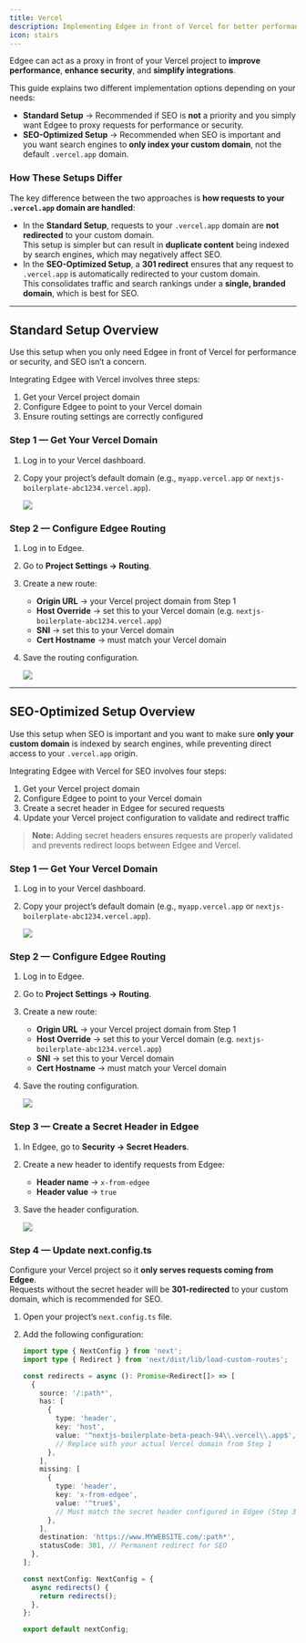 ```yaml
---
title: Vercel
description: Implementing Edgee in front of Vercel for better performance and SEO control
icon: stairs
---
```



<EdgeeSdk />

Edgee can act as a proxy in front of your Vercel project to **improve performance**, **enhance security**, and **simplify integrations**.

This guide explains two different implementation options depending on your needs:

- **Standard Setup** → Recommended if SEO is **not** a priority and you simply want Edgee to proxy requests for performance or security.
- **SEO-Optimized Setup** → Recommended when SEO is important and you want search engines to **only index your custom domain**, not the default `.vercel.app` domain.

### How These Setups Differ

The key difference between the two approaches is **how requests to your `.vercel.app` domain are handled**:

- In the **Standard Setup**, requests to your `.vercel.app` domain are **not redirected** to your custom domain.  
  This setup is simpler but can result in **duplicate content** being indexed by search engines, which may negatively affect SEO.
- In the **SEO-Optimized Setup**, a **301 redirect** ensures that any request to `.vercel.app` is automatically redirected to your custom domain.  
  This consolidates traffic and search rankings under a **single, branded domain**, which is best for SEO.

---

## Standard Setup Overview

Use this setup when you only need Edgee in front of Vercel for performance or security, and SEO isn’t a concern.

Integrating Edgee with Vercel involves three steps:

1. Get your Vercel project domain  
2. Configure Edgee to point to your Vercel domain  
3. Ensure routing settings are correctly configured


### Step 1 — Get Your Vercel Domain

1. Log in to your Vercel dashboard.
2. Copy your project’s default domain (e.g., `myapp.vercel.app` or `nextjs-boilerplate-abc1234.vercel.app`).

   <img src="/images/vercel/verceldomain.png" />


### Step 2 — Configure Edgee Routing

1. Log in to Edgee.
2. Go to **Project Settings → Routing**.
3. Create a new route:
   - **Origin URL** → your Vercel project domain from Step 1
   - **Host Override** → set this to your Vercel domain (e.g. `nextjs-boilerplate-abc1234.vercel.app`)
   - **SNI** → set this to your Vercel domain  
   - **Cert Hostname** → must match your Vercel domain  
4. Save the routing configuration.

   <img src="/images/vercel/routing.png" />

---

## SEO-Optimized Setup Overview

Use this setup when SEO is important and you want to make sure **only your custom domain** is indexed by search engines, while preventing direct access to your `.vercel.app` origin.

Integrating Edgee with Vercel for SEO involves four steps:

1. Get your Vercel project domain  
2. Configure Edgee to point to your Vercel domain  
3. Create a secret header in Edgee for secured requests  
4. Update your Vercel project configuration to validate and redirect traffic

> **Note:** Adding secret headers ensures requests are properly validated and prevents redirect loops between Edgee and Vercel.


### Step 1 — Get Your Vercel Domain

1. Log in to your Vercel dashboard.
2. Copy your project’s default domain (e.g., `myapp.vercel.app` or `nextjs-boilerplate-abc1234.vercel.app`).

   <img src="/images/vercel/verceldomain.png" />


### Step 2 — Configure Edgee Routing

1. Log in to Edgee.
2. Go to **Project Settings → Routing**.
3. Create a new route:
   - **Origin URL** → your Vercel project domain from Step 1
   - **Host Override** → set this to your Vercel domain (e.g. `nextjs-boilerplate-abc1234.vercel.app`)
   - **SNI** → set this to your Vercel domain  
   - **Cert Hostname** → must match your Vercel domain  
4. Save the routing configuration.

   <img src="/images/vercel/routing.png" />


### Step 3 — Create a Secret Header in Edgee

1. In Edgee, go to **Security → Secret Headers**.
2. Create a new header to identify requests from Edgee:
   - **Header name** → `x-from-edgee`
   - **Header value** → `true`
3. Save the header configuration.

   <img src="/images/vercel/secrets.png" />


### Step 4 — Update next.config.ts

Configure your Vercel project so it **only serves requests coming from Edgee**.  
Requests without the secret header will be **301-redirected** to your custom domain, which is recommended for SEO.

1. Open your project’s `next.config.ts` file.
2. Add the following configuration:

   ```ts
   import type { NextConfig } from 'next';
   import type { Redirect } from 'next/dist/lib/load-custom-routes';

   const redirects = async (): Promise<Redirect[]> => [
     {
       source: '/:path*',
       has: [
         {
           type: 'header',
           key: 'host',
           value: '^nextjs-boilerplate-beta-peach-94\\.vercel\\.app$', 
           // Replace with your actual Vercel domain from Step 1
         },
       ],
       missing: [
         {
           type: 'header',
           key: 'x-from-edgee',
           value: '^true$', 
           // Must match the secret header configured in Edgee (Step 3)
         },
       ],
       destination: 'https://www.MYWEBSITE.com/:path*',
       statusCode: 301, // Permanent redirect for SEO
     },
   ];

   const nextConfig: NextConfig = {
     async redirects() {
       return redirects();
     },
   };

   export default nextConfig;
